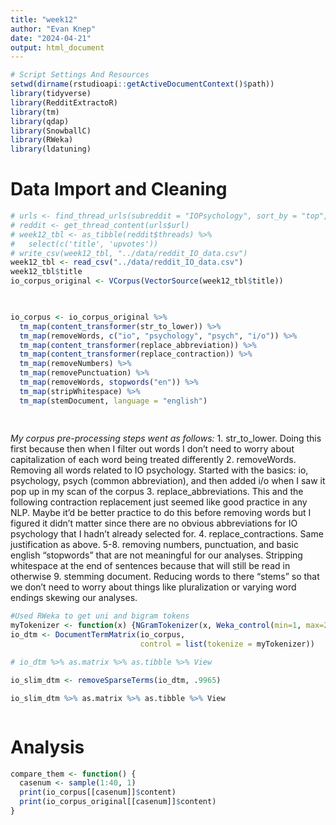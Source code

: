 ```yaml
---
title: "week12"
author: "Evan Knep"
date: "2024-04-21"
output: html_document
---
```


```r
# Script Settings And Resources
setwd(dirname(rstudioapi::getActiveDocumentContext()$path))
library(tidyverse)
library(RedditExtractoR)
library(tm)
library(qdap)
library(SnowballC)
library(RWeka)
library(ldatuning)
```

# Data Import and Cleaning

```r
# urls <- find_thread_urls(subreddit = "IOPsychology", sort_by = "top", period = "year")
# reddit <- get_thread_content(urls$url)
# week12_tbl <- as_tibble(reddit$threads) %>%
#   select(c('title', 'upvotes'))
# write_csv(week12_tbl, "../data/reddit_IO_data.csv")
week12_tbl <- read_csv("../data/reddit_IO_data.csv")
week12_tbl$title
io_corpus_original <- VCorpus(VectorSource(week12_tbl$title))

  
```


```r
io_corpus <- io_corpus_original %>%
  tm_map(content_transformer(str_to_lower)) %>% 
  tm_map(removeWords, c("io", "psychology", "psych", "i/o")) %>%   
  tm_map(content_transformer(replace_abbreviation)) %>% 
  tm_map(content_transformer(replace_contraction)) %>%
  tm_map(removeNumbers) %>%
  tm_map(removePunctuation) %>%
  tm_map(removeWords, stopwords("en")) %>%
  tm_map(stripWhitespace) %>%
  tm_map(stemDocument, language = "english")
  
  
```

*My corpus pre-processing steps went as follows:*
1. str_to_lower. Doing this first because then when I filter out words I don't need to worry about capitalization of each word being treated differently
2. removeWords. Removing all words related to IO psychology. Started with the basics: io, psychology, psych (common abbreviation), and then added i/o when I saw it pop up in my scan of the corpus
3. replace_abbreviations. This and the following contraction replacement just seemed like good practice in any NLP. Maybe it'd be better practice to do this before removing words but I figured it didn't matter since there are no obvious abbreviations for IO psychology that I hadn't already selected for.
4. replace_contractions. Same justification as above.
5-8. removing numbers, punctuation, and basic english "stopwords" that are not meaningful for our analyses. Stripping whitespace at the end of sentences because that will still be read in otherwise
9. stemming document. Reducing words to there "stems" so that we don't need to worry about things like pluralization or varying word endings skewing our analyses.

```r
#Used RWeka to get uni and bigram tokens
myTokenizer <- function(x) {NGramTokenizer(x, Weka_control(min=1, max=2))} 
io_dtm <- DocumentTermMatrix(io_corpus,
                             control = list(tokenize = myTokenizer))

# io_dtm %>% as.matrix %>% as.tibble %>% View

io_slim_dtm <- removeSparseTerms(io_dtm, .9965)

io_slim_dtm %>% as.matrix %>% as.tibble %>% View

```


```r

```

# Analysis

```r

compare_them <- function() {
  casenum <- sample(1:40, 1)
  print(io_corpus[[casenum]]$content)
  print(io_corpus_original[[casenum]]$content)
}


```

